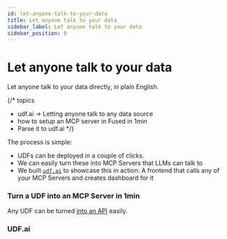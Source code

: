 ```yaml
---
id: let-anyone-talk-to-your-data
title: Let anyone talk to your data
sidebar_label: Let anyone talk to your data
sidebar_position: 0
---
```


# Let anyone talk to your data

Let anyone talk to your data directly, in plain English.

{/* topics
- udf.ai -> Letting anyone talk to any data source
- how to setup an MCP server in Fused in 1min
- Parse it to udf.ai
 */}

The process is simple:
- UDFs can be deployed in a couple of clicks.
- We can easily turn these into MCP Servers that LLMs can talk to
- We built [`udf.ai`](https://udf.ai/) to showcase this in action: A frontend that calls any of your MCP Servers and creates dashboard for it

### Turn a UDF into an MCP Server in 1min

Any UDF can be turned [into an API](/tutorials/2min-with-fused/#turn-any-data-into-an-api) easily.

### UDF.ai

